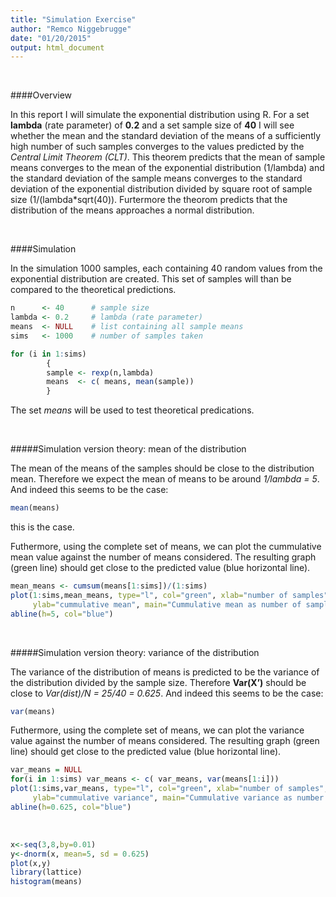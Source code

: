 ```yaml
---
title: "Simulation Exercise"
author: "Remco Niggebrugge"
date: "01/20/2015"
output: html_document
---
```


<br>

####Overview

In this report I will simulate the exponential distribution using R. For a set **lambda** (rate parameter) of **0.2** and a set sample size of **40** I will see whether the mean and the standard deviation of the means of a sufficiently high number of such samples converges to the values predicted by the *Central Limit Theorem (CLT)*. This theorem predicts that the mean of sample means converges to the mean of the exponential distribution (1/lambda) and the standard deviation of the sample means converges to the standard deviation of the exponential distribution divided by square root of sample size (1/(lambda*sqrt(40)). Furtermore the theorom predicts that the distribution of the means approaches a normal distribution.

<br>

####Simulation

In the simulation 1000 samples, each containing 40 random values from the exponential distribution are created. This set of samples will than be compared to the theoretical predictions.

```r

n      <- 40      # sample size
lambda <- 0.2     # lambda (rate parameter)
means  <- NULL    # list containing all sample means
sims   <- 1000    # number of samples taken

for (i in 1:sims)
        {
        sample <- rexp(n,lambda)
        means  <- c( means, mean(sample))
        }
```

The set *means* will be used to test theoretical predications.

<br>

#####Simulation version theory: mean of the distribution

The mean of the means of the samples should be close to the distribution mean. Therefore we expect the mean of means to be around *1/lambda = 5*. And indeed this seems to be the case:

```r
mean(means)
```

this is the case.

Futhermore, using the complete set of means, we can plot the cummulative mean value against the number of means considered. The resulting graph (green line) should get close to the predicted value (blue horizontal line).

```r
mean_means <- cumsum(means[1:sims])/(1:sims)
plot(1:sims,mean_means, type="l", col="green", xlab="number of samples",
     ylab="cummulative mean", main="Cummulative mean as number of samples increases")
abline(h=5, col="blue")
```

<br>

#####Simulation version theory: variance of the distribution

The variance of the distribution of means is predicted to be the variance of the distribution divided by the sample size. Therefore **Var(X')** should be close to *Var(dist)/N = 25/40 = 0.625*. And indeed this seems to be the case:

```r
var(means)
```

Futhermore, using the complete set of means, we can plot the variance value against the number of means considered. The resulting graph (green line) should get close to the predicted value (blue horizontal line).

```r
var_means = NULL
for(i in 1:sims) var_means <- c( var_means, var(means[1:i]))
plot(1:sims,var_means, type="l", col="green", xlab="number of samples",
     ylab="cummulative variance", main="Cummulative variance as number of samples increases")
abline(h=0.625, col="blue")
```

<br>

```r
x<-seq(3,8,by=0.01)
y<-dnorm(x, mean=5, sd = 0.625)
plot(x,y)
library(lattice)
histogram(means)
```